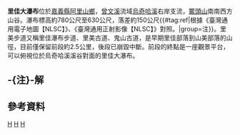 {{Infobox waterfall
| name = 里佳大瀑布
| photo =
| photo_width = 275
| photo_caption =
| map =
| map_width =
| lat_d = |lat_m = |lat_s = |lat_NS =
| long_d = |long_m = |long_s = |long_EW =
| region =
| source =
| coords_ref = {{座標|23|24|15.55|N|120|41|28.15|E|}}
| location = [[台灣|台灣]][[嘉義縣|嘉義縣]][[阿里山鄉|阿里山鄉]]
| type =
| elevation = 780～630公尺
| height = 150公尺
| height_longest = 150公尺
| number_drops = 1
| width =
| average_width =
| watercourse = [[曾文溪|曾文溪]] - [[烏奇哈溪|烏奇哈溪]]支流
| average_flow =
| world_rank =
}}
'''里佳大瀑布'''位於[[嘉義縣|嘉義縣]][[阿里山鄉|阿里山鄉]]，[[曾文溪|曾文溪]]流域[[烏奇哈溪|烏奇哈溪]]右岸支流，[[鱉頭山|鱉頭山]]南南西方山谷。瀑布標高約780公尺至630公尺，落差約150公尺{{#tag:ref|根據《臺灣通用電子地圖【NLSC】》、《臺灣通用正射影像【NLSC】》對照。|group=注}}。里美步道又稱里佳瀑布步道、里美古道、鬼山古道，是早期里佳部落到山美部落的山徑，目前僅保留前段約2.5公里，後段已崩毀中斷。前段的終點是一座觀景平台，可以俯視位於烏奇哈溪溪谷對面的里佳大瀑布{{r|納維布魯}}。

== -{注}-解 ==
{{reflist|group=注}}

== 參考資料 ==
{{reflist|2|refs=

<ref name="納維布魯">{{cite news |url=https://udn.com/news/story/12395/3663207 |title=串遊鄒族三星「達邦、里佳、山美」　部落x步道特派員探訪記 |author=納維布魯 |publisher=UDN 聯合新聞網 |accessdate=2019年4月22日 |language=zh-tw |date=2020年12月11日}}</ref>

}}

{{TW-geo-stub}}
{{台灣瀑布}}

[[Category:台灣瀑布|H]]
[[Category:阿里山鄉|H]]
[[Category:嘉義縣地理|H]]